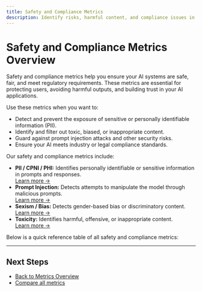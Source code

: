 ```yaml
---
title: Safety and Compliance Metrics
description: Identify risks, harmful content, and compliance issues in your AI with Galileo's safety and compliance metrics.
---
```


# Safety and Compliance Metrics Overview

Safety and compliance metrics help you ensure your AI systems are safe, fair, and meet regulatory requirements. These metrics are essential for protecting users, avoiding harmful outputs, and building trust in your AI applications.

Use these metrics when you want to:
- Detect and prevent the exposure of sensitive or personally identifiable information (PII).
- Identify and filter out toxic, biased, or inappropriate content.
- Guard against prompt injection attacks and other security risks.
- Ensure your AI meets industry or legal compliance standards.

Our safety and compliance metrics include:

- **PII / CPNI / PHI:** Identifies personally identifiable or sensitive information in prompts and responses.  
  [Learn more →](./pii.mdx)
- **Prompt Injection:** Detects attempts to manipulate the model through malicious prompts.  
  [Learn more →](./prompt-injection.mdx)
- **Sexism / Bias:** Detects gender-based bias or discriminatory content.  
  [Learn more →](./sexism.mdx)
- **Toxicity:** Identifies harmful, offensive, or inappropriate content.  
  [Learn more →](./toxicity.mdx)

Below is a quick reference table of all safety and compliance metrics:

<SafetyAndComplianceMetrics />

---

## Next Steps

- [Back to Metrics Overview](../overview.mdx)
- [Compare all metrics](../metric-comparison.mdx)
